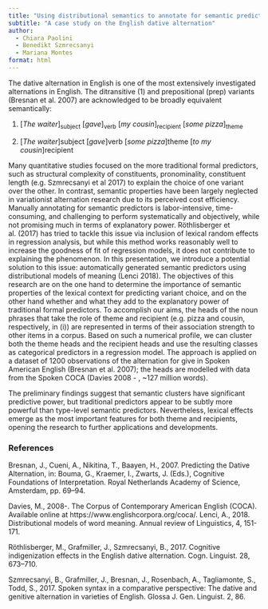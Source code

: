```yaml
---
title: "Using distributional semantics to annotate for semantic predictors"
subtitle: "A case study on the English dative alternation"
author:
  - Chiara Paolini
  - Benedikt Szmrecsanyi
  - Mariana Montes
format: html
---
```


The dative alternation in English is one of the most extensively investigated alternations in English. The
ditransitive (@dit) and prepositional (prep) variants (Bresnan et al. 2007) are acknowledged to be broadly
equivalent semantically:

(@dit) [*The waiter*]~subject~ [*gave*]~verb~ [*my cousin*]~recipient~ [*some pizza*]~theme~

(@prep) [*The waiter*]subject [*gave*]verb [*some pizza*]theme [*to my cousin*]recipient

Many quantitative studies focused on the more traditional formal predictors, such as structural complexity
of constituents, pronominality, constituent length (e.g. Szmrecsanyi et al 2017) to explain the choice of
one variant over the other. In contrast, semantic properties have been largely neglected in variationist
alternation research due to its perceived cost efficiency. Manually annotating for semantic predictors is
labor-intensive, time-consuming, and challenging to perform systematically and objectively, while not
promising much in terms of explanatory power. Röthlisberger et al. (2017) has tried to tackle this issue
via inclusion of lexical random effects in regression analysis, but while this method works reasonably well
to increase the goodness of fit of regression models, it does not contribute to explaining the phenomenon.
In this presentation, we introduce a potential solution to this issue: automatically generated semantic
predictors using distributional models of meaning (Lenci 2018). The objectives of this research are on the
one hand to determine the importance of semantic properties of the lexical context for predicting variant
choice, and on the other hand whether and what they add to the explanatory power of traditional formal
predictors. To accomplish our aims, the heads of the noun phrases that take the role of theme and
recipient (e.g. pizza and cousin, respectively, in (i)) are represented in terms of their association strength
to other items in a corpus. Based on such a numerical profile, we can cluster both the theme heads and
the recipient heads and use the resulting classes as categorical predictors in a regression model. The
approach is applied on a dataset of 1200 observations of the alternation for give in Spoken American
English (Bresnan et al. 2007); the heads are modelled with data from the Spoken COCA (Davies 2008 -
, ~127 million words).

The preliminary findings suggest that semantic clusters have significant predictive power, but traditional
predictors appear to be subtly more powerful than type-level semantic predictors. Nevertheless, lexical
effects emerge as the most important features for both theme and recipients, opening the research to
further applications and developments.

### References

::: {#refs}
Bresnan, J., Cueni, A., Nikitina, T., Baayen, H., 2007. Predicting the Dative Alternation, in: Bouma, G., Kraemer, I., Zwarts, J.
(Eds.), Cognitive Foundations of Interpretation. Royal Netherlands Academy of Science, Amsterdam, pp. 69–94.

Davies, M., 2008-. The Corpus of Contemporary American English (COCA). Available online at https://www.englishcorpora.org/coca/.
Lenci, A., 2018. Distributional models of word meaning. Annual review of Linguistics, 4, 151-171.

Röthlisberger, M., Grafmiller, J., Szmrecsanyi, B., 2017. Cognitive indigenization effects in the English dative alternation.
Cogn. Linguist. 28, 673–710.

Szmrecsanyi, B., Grafmiller, J., Bresnan, J., Rosenbach, A., Tagliamonte, S., Todd, S., 2017. Spoken syntax in a comparative
perspective: The dative and genitive alternation in varieties of English. Glossa J. Gen. Linguist. 2, 86.
:::

